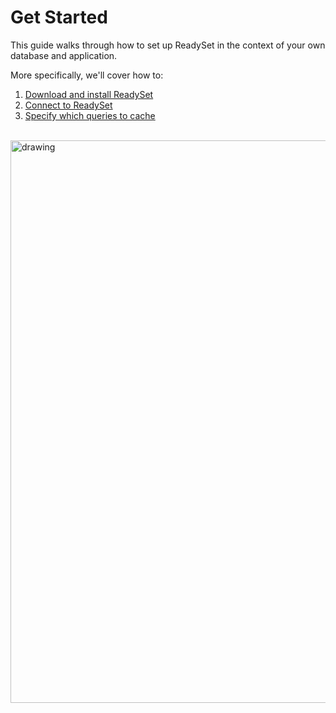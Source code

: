 
# Get Started

This guide walks through how to set up ReadySet in the context of your own database and application. 

More specifically, we'll cover how to: 
1. [Download and install ReadySet](/get-started/install-rs)
2. [Connect to ReadySet](/get-started/connect) 
3. [Specify which queries to cache](/get-started/cache)

<br />
<img src="/readyset-architecture.jpeg" alt="drawing" width="900"/>

